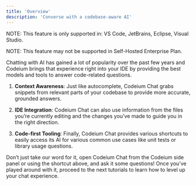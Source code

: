 ```yaml
---
title: 'Overview'
description: 'Converse with a codebase-aware AI'
---
```


NOTE: This feature is only supported in: VS Code, JetBrains, Eclipse, Visual Studio.

NOTE: This feature may not be supported in Self-Hosted Enterprise Plan.

Chatting with AI has gained a lot of popularity over the past few years and Codeium brings that experience right into your IDE by providing the best models and tools to answer code-related questions.

1. **Context Awareness**: Just like autocomplete, Codeium Chat grabs snippets from relevant parts of your codebase to provide more accurate, grounded answers.

2. **IDE Integration**: Codeium Chat can also use information from the files you’re currently editing and the changes you’ve made to guide you in the right direction.

3. **Code-first Tooling**: Finally, Codeium Chat provides various shortcuts to easily access its AI for various common use cases like unit tests or library usage questions.

Don’t just take our word for it, open Codeium Chat from the Codeium side panel or using the shortcut above, and ask it some questions! Once you’ve played around with it, proceed to the next tutorials to learn how to level up your chat experience.
